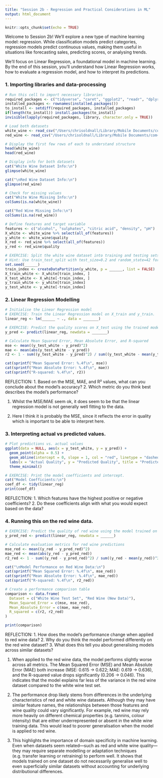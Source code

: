 ```yaml
---
title: "Session 2b - Regression and Practical Considerations in ML"
output: html_document
---
```


```r
knitr::opts_chunk$set(echo = TRUE)
```

Welcome to Session 2b! We'll explore a new type of machine learning model: regression. While classification models predict categories, regression models predict continuous values, making them useful in situations like forecasting sales, predicting scores, or analysing trends.

We'll focus on Linear Regression, a foundational model in machine learning. By the end of this session, you'll understand how Linear Regression works, how to evaluate a regression model, and how to interpret its predictions.

### 1. Importing libraries and data-processing

```r
# Run this cell to import necessary libraries
required_packages <- c("tidyverse", "caret", "ggplot2", "readr", "dplyr", "gridExtra", "Metrics", "broom")
installed_packages <- rownames(installed.packages())
to_install <- setdiff(required_packages, installed_packages)
if(length(to_install)) install.packages(to_install)
invisible(lapply(required_packages, library, character.only = TRUE))

# Load both datasets
white_wine <- read_csv("/Users/chrisoldnall/Library/Mobile Documents/com~apple~CloudDocs/Teaching/machine_learning_python/data/winequality-white.csv")
red_wine <- read_csv("/Users/chrisoldnall/Library/Mobile Documents/com~apple~CloudDocs/Teaching/machine_learning_python/data/winequality-red.csv")
```

```r
# Display the first few rows of each to understand structure
head(white_wine)
head(red_wine)

# Display info for both datasets
cat("White Wine Dataset Info:\n")
glimpse(white_wine)

cat("\nRed Wine Dataset Info:\n")
glimpse(red_wine)

# Check for missing values
cat("White Wine Missing Info:\n")
colSums(is.na(white_wine))

cat("Red Wine Missing Info:\n")
colSums(is.na(red_wine))
```

```r
# Define features and target variable
features <- c("alcohol", "sulphates", "citric acid", "density", "pH")
X_white <- white_wine %>% select(all_of(features))
y_white <- white_wine$quality
X_red <- red_wine %>% select(all_of(features))
y_red <- red_wine$quality

# EXERCISE: Split the white wine dataset into training and testing sets.
# Hint: Use train_test_split with test_size=0.2 and random_state=42 for consistency.
set.seed(______)
train_index <- createDataPartition(y_white, p = ______, list = FALSE)
X_train_white <- X_white[train_index, ]
X_test_white <- X_white[-train_index, ]
y_train_white <- y_white[train_index]
y_test_white <- y_white[-train_index]
```

### 2. Linear Regression Modelling

```r
# Initialise the Linear Regression model
# EXERCISE: Train the Linear Regression model on X_train and y_train.
linear_reg <- lm(______ ~ ., data = _______)
```

```r
# EXERCISE: Predict the quality scores on X_test using the trained model.
y_pred <- predict(linear_reg, newdata = _______)
```

```r
# Calculate Mean Squared Error, Mean Absolute Error, and R-squared
mse <- mean((y_test_white - y_pred)^2)
mae <- mean(abs(y_test_white - y_pred))
r2 <- 1 - sum((y_test_white - y_pred)^2) / sum((y_test_white - mean(y_test_white))^2)

cat(sprintf("Mean Squared Error: %.4f\n", mse))
cat(sprintf("Mean Absolute Error: %.4f\n", mae))
cat(sprintf("R-squared: %.4f\n", r2))
```

REFLECTION:
1. Based on the MSE, MAE, and R² values, what can you conclude about the model's accuracy?
2. Which metric do you think best describes the model's performance?

1. Whilst the MSE/MAE seem ok, it does seem to be that the linear regression model is not generally well fitting to the data.

2. Here I think it is probably the MSE, since it reflects the error in quality which is important to be able to interpret here.

### 3. Interpreting actual vs predicted values.

```r
# Plot predictions vs. actual values
ggplot(data = NULL, aes(x = y_test_white, y = y_pred)) +
  geom_point(alpha = 0.5) +
  geom_abline(intercept = 0, slope = 1, col = "red", linetype = "dashed") +
  labs(x = "Actual Quality", y = "Predicted Quality", title = "Predicted vs. Actual Quality Scores") +
  theme_minimal()
```

```r
# EXERCISE: Print the model coefficients and intercept.
cat("Model Coefficients:\n")
coef_df <- tidy(linear_reg)
print(coef_df)
```

REFLECTION:
1. Which features have the highest positive or negative coefficients?
2. Do these coefficients align with what you would expect based on the data?

### 4. Running this on the red wine data.

```r
# EXERCISE: Predict the quality of red wine using the model trained on white wine.
y_pred_red <- predict(linear_reg, newdata = ______)

# Calculate evaluation metrics for red wine predictions
mse_red <- mean((y_red - y_pred_red)^2)
mae_red <- mean(abs(y_red - y_pred_red))
r2_red <- 1 - sum((y_red - y_pred_red)^2) / sum((y_red - mean(y_red))^2)

cat("\nModel Performance on Red Wine Data:\n")
cat(sprintf("Mean Squared Error: %.4f\n", mse_red))
cat(sprintf("Mean Absolute Error: %.4f\n", mae_red))
cat(sprintf("R-squared: %.4f\n", r2_red))
```

```r
# Create a performance comparison table
comparison <- data.frame(
  Dataset = c("White Wine Test Set", "Red Wine (New Data)"),
  Mean_Squared_Error = c(mse, mse_red),
  Mean_Absolute_Error = c(mae, mae_red),
  R_squared = c(r2, r2_red)
)

print(comparison)
```

REFLECTION:
1. How does the model's performance change when applied to red wine data?
2. Why do you think the model performed differently on the red wine dataset?
3. What does this tell you about generalising models across similar datasets?

1. When applied to the red wine data, the model performs slightly worse across all metrics. The Mean Squared Error (MSE) and Mean Absolute Error (MAE) both increase (MSE: 0.615 → 0.622; MAE: 0.619 → 0.636), and the R-squared value drops significantly (0.206 → 0.046). This indicates that the model explains far less of the variance in the red wine dataset compared to the white wine test set.

2. The performance drop likely stems from differences in the underlying characteristics of red and white wine datasets. Although they may have similar feature names, the relationships between those features and wine quality could vary significantly. For example, red wine may rely more heavily on different chemical properties (e.g. tannins, colour intensity) that are either underrepresented or absent in the white wine training data. This would lead to poorer generalisation when the model is applied to red wine.

3. This highlights the importance of domain specificity in machine learning. Even when datasets seem related—such as red and white wine quality—they may require separate modelling or adaptation techniques (e.g. transfer learning or retraining) to perform well. It shows that models trained on one dataset do not necessarily generalise well to even superficially similar datasets without accounting for underlying distributional differences.